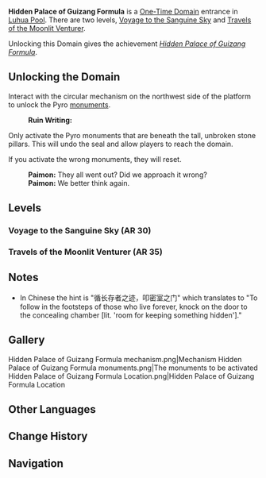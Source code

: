 {{Domain Infobox
|image        = Domain Hidden Palace of Guizang Formula.png
|type         = One-Time
|description  = Though it may seem like a clear pond, the amount of treasures hidden below is enough to drive a person mad. Unfortunately, few who can decipher its secrets remain.
|region       = Liyue
|area         = Qiongji Estuary
|subarea      = Luhua Pool
|requiredAR   = 30/35
|recLevel     = 60/70
}}
'''Hidden Palace of Guizang Formula''' is a [[One-Time Domain]] entrance in [[Luhua Pool]]. There are two levels, [[Voyage to the Sanguine Sky]] and [[Travels of the Moonlit Venturer]].

Unlocking this Domain gives the achievement ''[[Hidden Palace of Guizang Formula (Achievement)|Hidden Palace of Guizang Formula]]''.

==Unlocking the Domain==
Interact with the circular mechanism on the northwest side of the platform to unlock the Pyro [[monument]]s.

{{dialogue start}}
:'''Ruin Writing:''' {{Color|bz|"Let anyone who follows in the footsteps of the immortals kowtow before the treasure's gate."}}
{{dialogue end}}

Only activate the Pyro monuments that are beneath the tall, unbroken stone pillars. This will undo the seal and allow players to reach the domain.

If you activate the wrong monuments, they will reset.

{{dialogue start}}
:'''Paimon:''' They all went out? Did we approach it wrong?
:'''Paimon:''' We better think again.
{{dialogue end}}

==Levels==
===Voyage to the Sanguine Sky (AR 30)===
{{Transclude|Voyage to the Sanguine Sky|First Time Completion Rewards|main=1|top=1}}

===Travels of the Moonlit Venturer (AR 35)===
{{Transclude|Travels of the Moonlit Venturer|First Time Completion Rewards|main=1|top=1}}

==Notes==
* In Chinese the hint is "循长存者之迹，叩密室之门" which translates to "To follow in the footsteps of those who live forever, knock on the door to the concealing chamber [lit. 'room for keeping something hidden']."

==Gallery==
<gallery hideaddbutton="true" captionalign="center">
Hidden Palace of Guizang Formula mechanism.png|Mechanism
Hidden Palace of Guizang Formula monuments.png|The monuments to be activated
Hidden Palace of Guizang Formula Location.png|Hidden Palace of Guizang Formula Location
</gallery>

==Other Languages==
{{Other Languages
|en      = Hidden Palace of Guizang Formula
|zhs     = 华清归藏密宫
|zhs_rm  = Huáqīng Guīcáng Mìgōng
|zht     = 華清歸藏密宮
|zht_rm  = Huáqīng Guīcáng Mìgōng
|zh_tl   = Hidden Palace That Buries the Aesthetic-Clear (Pool)
|zh_note = {{Lang|mini=1|zh-Hans=归藏}}/{{Lang|mini=1|zh-Hant=歸藏|zh-Hant_rm={{w|Guicang|Guīcáng}}}} originates from an ancient Chinese divination text, and is a literary term for "burying."
|ja      = 華清帰蔵密宮
|ja_rm   = Kashin Kizou Mitsuguu{{Assumed}}
|ja_tl   = Hidden Palace That Buries the Aesthetic-Clear (Pool){{Sino|ja}}
|ko      = {{tt|화청귀장|華清歸藏}} {{tt|밀궁|密宮}}
|ko_rm   = Hwacheong-gwijang Milgung
|ko_tl   = Huaqing Guicang Hidden Palace{{Sino|ko}}
|es      = Palacio oculto de la fórmula Guizang
|es_tl   = Hidden Palace of the Guizang Formula
|fr      = Palais secret de Guizang
|fr_tl   = Secret Palace of Guizang
|ru      = Скрытый дворец Гуй Цзан
|ru_tl   = 
|th      = ราชวังลับแห่ง Guizang Formula
|th_rm   = Ratwang lap haeng Guizang Formula
|th_tl   = Secret Palace of Guizang Formula
|vi      = {{tt|Hoa Thanh Quy Tàng Mật Cung|華清歸藏密宮}}
|vi_tl   = <!-- {{Sino|vi}} -->
|de      = Versteckter Palast von Guizang
|de_tl   = Hidden Palace of Guizang
|id      = Hidden Palace of Guizang Formula
|pt      = Palácio Oculto da Fórmula Guizang
|pt_tl   = Hidden Palace of the Guizang Formula
}}

==Change History==
{{Change History|1.0}}

==Navigation==
{{Domain Navbox|Permanent}}